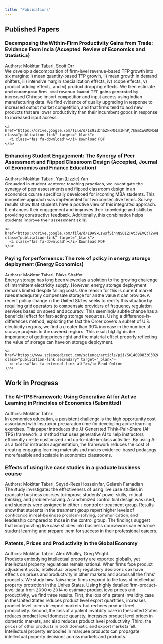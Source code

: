 ```yaml
---
title: "Publications"
---
```


<div class="publications-section">

## Published Papers

<div class="publication-card">
  <h3 class="publication-title">Decomposing the Within-Firm Productivity Gains from Trade: Evidence From India (Accepted, Review of Economics and Statistics)</h3>
  <div class="publication-authors">Authors: Mokhtar Tabari, Scott Orr</div>
  <div class="publication-abstract">We develop a decomposition of firm-level revenue-based TFP growth into six margins: i) mean quantity-based TFP growth, ii) mean growth in demand shifters, iii) intensive margin specialization effects, iv) scope effects, v) product adding effects, and vi) product dropping effects. We then estimate and decompose firm-level revenue-based TFP gains generated by increased Chinese import competition and input access using Indian manufacturing data. We find evidence of quality upgrading in response to increased output market competition, and that firms tend to add new products that are lower productivity than their incumbent goods in response to increased input access.</div>
  <div class="publication-links">
    <a href="https://drive.google.com/file/d/1s9i5DhbZkkMe1mIHhPj7kBmCwGMOMobH/view" class="publication-link" target="_blank">
      <i class="fas fa-download"></i> Download PDF
    </a>
  </div>
</div>

<div class="publication-card">
  <h3 class="publication-title">Enhancing Student Engagement: The Synergy of Peer Assessment and Flipped Classroom Design (Accepted, Journal of Economics and Finance Education)</h3>
  <div class="publication-authors">Authors: Mokhtar Tabari, Yan (Lizzie) Yan</div>
  <div class="publication-abstract">Grounded in student-centered teaching practices, we investigate the synergy of peer assessments and flipped classroom design in an economics course specifically developed for incoming MBA students. This innovative approach was implemented for two consecutive terms. Survey results show that students have a positive view of this integrated approach. It enhances their engagement and improves their knowledge and skills by providing constructive feedback. Additionally, this combination helps students improve their assessment skills.</div>
  <div class="publication-links">
    <a href="https://drive.google.com/file/d/1DA9xLIwsfSihnNS0IZsAt39EVQzT2wvD/view" class="publication-link" target="_blank">
      <i class="fas fa-download"></i> Download PDF
    </a>
  </div>
</div>

<div class="publication-card">
  <h3 class="publication-title">Paying for performance: The role of policy in energy storage deployment (Energy Economics)</h3>
  <div class="publication-authors">Authors: Mokhtar Tabari, Blake Shaffer</div>
  <div class="publication-abstract">Energy storage has long been viewed as a solution to the growing challenge of intermittent electricity supply. However, energy storage deployment remains limited despite falling costs. One reason for this is current market rules inadequately compensate storage for all the value it can provide. A recent policy change in the United States seeks to rectify this situation by requiring grid operators to compensate providers of frequency regulation services based on speed and accuracy. This seemingly subtle change has a beneficial effect for fast-acting storage resources. Using a difference-in-differences method, exploiting the fact the Order covers a subset of U.S. electricity regions, we find a greater than 30% increase in the number of storage projects in the covered regions. This result highlights the importance of getting prices right and the material effect properly reflecting the value of storage can have on storage deployment.</div>
  <div class="publication-links">
    <a href="https://www.sciencedirect.com/science/article/pii/S0140988320302899" class="publication-link secondary" target="_blank">
      <i class="fas fa-external-link-alt"></i> Read Online
    </a>
  </div>
</div>

## Work in Progress

<div class="publication-card">
  <h3 class="publication-title">The AI-TPS Framework: Using Generative AI for Active Learning in Principles of Economics (Submitted)</h3>
  <div class="publication-authors">Authors: Mokhtar Tabari</div>
  <div class="publication-abstract">In economics education, a persistent challenge is the high opportunity cost associated with instructor preparation time for developing active learning exercises. This paper introduces the AI-Generated Think-Pair-Share (AI-TPS) framework, a method that uses generative AI to help instructors efficiently create customized and up-to-date in-class activities. By using AI as a tool for instructor augmentation, the framework reduces the cost of creating engaging learning materials and makes evidence-based pedagogy more feasible and scalable in economics classrooms.</div>
</div>

<div class="publication-card">
  <h3 class="publication-title">Effects of using live case studies in a graduate business course</h3>
  <div class="publication-authors">Authors: Mokhtar Tabari, Seyed-Reza Hosseinifar, Gelareh Farhadian</div>
  <div class="publication-abstract">The study investigates the effectiveness of using live case studies in graduate business courses to improve students' power skills, critical thinking, and problem-solving. A randomized control trial design was used, and students were assigned to either a control or treatment group. Results show that students in the treatment group report higher levels of confidence in real-business problem-solving, communication, and leadership compared to those in the control group. The findings suggest that incorporating live case studies into business coursework can enhance student learning and prepare them for success in their professional careers.</div>
</div>

<div class="publication-card">
  <h3 class="publication-title">Patents, Prices and Productivity in the Global Economy</h3>
  <div class="publication-authors">Authors: Mokhtar Tabari, Alex Whalley, Greg Wright</div>
  <div class="publication-abstract">Products embodying intellectual property are exported globally, yet intellectual property regulations remain national. When firms face product adjustment costs, intellectual property regulatory decisions can have effects on prices and productivity in other markets and across all the firms' products. We study how Taiwanese firms respond to the loss of intellectual property protection in the Unites States. Using highly detailed firm-product-level data from 2000 to 2014 to estimate product level prices and productivity, we find three results. First, the loss of a patent invalidity case in the United States reduces product level export quantities, increases product level prices in export markets, but reduces product level productivity. Second, the loss of a patent invalidity case in the United States reduces product level domestic quantity, increases product level prices in domestic markets, and also reduces product level productivity. Third, the prices of other products in both domestic and export markets fall. Intellectual property embodied in marquee products can propagate intellectual property decisions across markets and products.</div>
</div>

</div>
